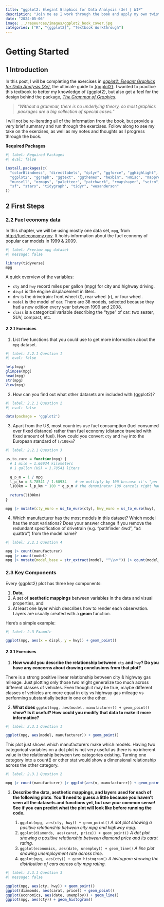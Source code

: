 ```yaml
---
title: "ggplot2: Elegant Graphics for Data Analysis (3e) | WIP"
description: "Join me as I work through the book and apply my own twist to it."
date: "2024-05-06"
image: ../resources/images/ggplot2_book_cover.jpg
categories: ["R", "{ggplot2}", "Textbook Workthrough"]
---
```


# Getting Started

## 1 Introduction

In this post, I will be completing the exercises in [*ggplot2: Elegant Graphics for Data Analysis (3e)*](https://ggplot2-book.org/), the ultimate guide to [{ggplot2}](https://ggplot2.tidyverse.org/). I wanted to practice this textbook to better my knowledge of {ggplot2}, but also get a feel for the design behind the package, [*The Grammar of Graphics*](https://link.springer.com/book/10.1007/0-387-28695-0).

> *"Without a grammar, there is no underlying theory, so most graphics packages are a big collection of special cases."*

I will not be re-iterating all of the information from the book, but provide a very brief summary and run through the exercises. Follow along to see my take on the exercises, as well as my notes and thoughts as I progress through the book.

**Required Packages**

```r
#| label: Required Packages
#| eval: false

install.packages(c(
  "colorBlindness", "directlabels", "dplyr", "ggforce", "gghighlight", "ggnewscale",
  "ggplot2", "ggraph", "ggtext", "ggthemes", "hexbin", "Hmisc", "mapproj", "maps",
  "munsell", "ozmaps", "paletteer", "patchwork", "rmapshaper", "scico", "seriation",
  "sf", "stars", "tidygraph", "tidyr", "wesanderson"
))

```

## 2 First Steps

### 2.2 Fuel economy data

In this chapter, we will be using mostly one data set, `mpg`, from <http://fueleconomy.gov>. It holds information about the fuel economy of popular car models in 1999 & 2009.

```r
#| label: Preview mpg dataset
#| message: false

library(tidyverse)
mpg

```

A quick overview of the variables:

*   `cty` and `hwy` record miles per gallon (mpg) for city and highway driving.
*   `displ` is the engine displacement in liters.
*   `drv` is the drivetrain: front wheel (f), rear wheel (r), or four wheel.
*   `model` is the model of car. There are 38 models, selected because they had a new edition every year between 1999 and 2008.
*   `class` is a categorical variable describing the "type" of car: two seater, SUV, compact, etc.

#### 2.2.1 Exercises

1.  List five functions that you could use to get more information about the `mpg` dataset.

```r
#| label: 2.2.1 Question 1
#| eval: false

help(mpg)
glimpse(mpg)
head(mpg)
str(mpg)
View(mpg)

```

2.  How can you find out what other datasets are included with {ggplot2}?

```r
#| label: 2.2.1 Question 2
#| eval: false

data(package = 'ggplot2')

```

3.  Apart from the US, most countries use fuel consumption (fuel consumed over fixed distance) rather than fuel economy (distance traveled with fixed amount of fuel). How could you convert `cty` and `hwy` into the European standard of `l/100km`?

```r
#| label: 2.2.1 Question 3

us_to_euro = function(mpg) {
  # 1 mile = 1.60934 kilometers
  # 1 gallon (US) = 3.78541 liters
  
  g_p_m = 1 / mpg
  l_p_km = 3.78541 / 1.60934    # we multiply by 100 because it's "per 100"
  l100km = l_p_km * 100 * g_p_m # the denominator 100 cancels right hand 100
  
  return(l100km)
}

mpg |> mutate(cty_euro = us_to_euro(cty), hwy_euro = us_to_euro(hwy), .keep = 'used')
```

4.  Which manufacturer has the most models in this dataset? Which model has the most variations? Does your answer change if you remove the redundant specification of drivetrain (e.g. "pathfinder 4wd", "a4 quattro") from the model name?

```r
#| label: 2.2.1 Question 4

mpg |> count(manufacturer)
mpg |> count(model)
mpg |> mutate(model_base = str_extract(model, "^\\w+")) |> count(model_base) # yes

```

### 2.3 Key Components

Every {ggplot2} plot has three key components:

1.  **Data**,
2.  A set of **aesthetic mappings** between variables in the data and visual properties, and
3.  At least one layer which describes how to render each observation. Layers are usually created with a **geom** function.

Here's a simple example:

```r
#| label: 2.3 Example

ggplot(mpg, aes(x = displ, y = hwy)) + geom_point()

```

#### 2.3.1 Exercises

1.  **How would you describe the relationship between** `cty` **and** `hwy`**? Do you have any concerns about drawing conclusions from that plot?**

There is a strong positive linear relationship between city & highway gas mileage. Just plotting only those two might generalize too much across different classes of vehicles. Even though it may be true, maybe different classes of vehicles are more equal in city vs highway gas mileage vs performing substantially better in one or the other.

2.  **What does** `ggplot(mpg, aes(model, manufacturer)) + geom_point()` **show? Is it useful? How could you modify that data to make it more informative?**

```r
#| label: 2.3.1 Question 1

ggplot(mpg, aes(model, manufacturer)) + geom_point()
```

This plot just shows which manufacturers make which models. Having two categorical variables on a dot plot is not very useful as there is no inherent value in the relationship between two categories existing. Turning one category into a count() or other stat would show a dimensional relationship across the other category.

```r
#| label: 2.3.1 Question 2

mpg |> count(manufacturer) |> ggplot(aes(n, manufacturer)) + geom_point()
```

3.  **Describe the data, aesthetic mappings, and layers used for each of the following plots. You'll need to guess a little because you haven't seen all the datasets and functions yet, but use your common sense! See if you can predict what the plot will look like before running the code.**

    1.  `ggplot(mpg, aes(cty, hwy)) + geom_point()` *A dot plot showing a positive relationship between city mpg and highway mpg.*
    2.  `ggplot(diamonds, aes(carat, price)) + geom_point()` *A dot plot showing a positive relationship between diamond price and its carat rating.*
    3.  `ggplot(economics, aes(date, unemploy)) + geom_line()` *A line plot showing unemployment rate across time.*
    4.  `ggplot(mpg, aes(cty)) + geom_histogram()` *A histogram showing the distribution of cars across city mpg rating.*

```r
#| label: 2.3.1 Question 3
#| message: false

ggplot(mpg, aes(cty, hwy)) + geom_point()
ggplot(diamonds, aes(carat, price)) + geom_point()
ggplot(economics, aes(date, unemploy)) + geom_line()
ggplot(mpg, aes(cty)) + geom_histogram()
```

